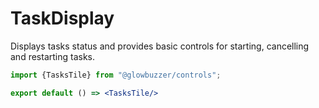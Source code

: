 
# TaskDisplay

<GithubSourceLink project="gbr" lib="controls" path="toolpath/ToolPathTile.tsx"/>

Displays tasks status and provides basic controls for starting, cancelling and restarting tasks.

```jsx demo tasks
import {TasksTile} from "@glowbuzzer/controls";

export default () => <TasksTile/>
```
